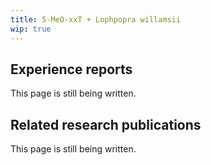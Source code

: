 ---
title: 5-MeO-xxT + Lophpopra willamsii
wip: true
---

## Experience reports

This page is still being written.

## Related research publications

This page is still being written.

